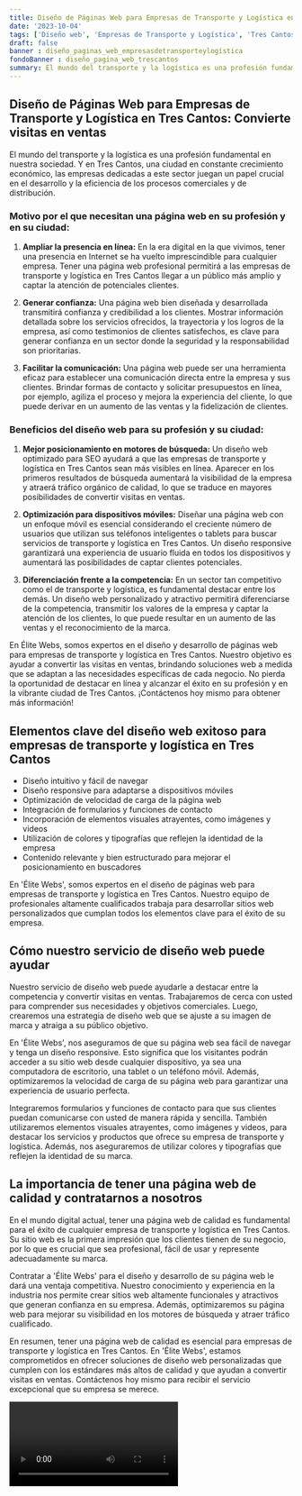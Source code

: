 ```yaml
---
title: Diseño de Páginas Web para Empresas de Transporte y Logística en Tres Cantos
date: '2023-10-04'
tags: ['Diseño web', 'Empresas de Transporte y Logística', 'Tres Cantos']
draft: false
banner : diseño_paginas_web_empresasdetransporteylogística
fondoBanner : diseño_pagina_web_trescantos
summary: El mundo del transporte y la logística es una profesión fundamental en nuestra sociedad. Y en Tres Cantos, una ciudad en constante crecimiento económico, las empresas dedicadas a este sector juegan un papel crucial en el desarrollo y la eficiencia de los procesos comerciales y de distribución.
---
```


## Diseño de Páginas Web para Empresas de Transporte y Logística en Tres Cantos: Convierte visitas en ventas

El mundo del transporte y la logística es una profesión fundamental en nuestra sociedad. Y en Tres Cantos, una ciudad en constante crecimiento económico, las empresas dedicadas a este sector juegan un papel crucial en el desarrollo y la eficiencia de los procesos comerciales y de distribución.

### Motivo por el que necesitan una página web en su profesión y en su ciudad:

1. **Ampliar la presencia en línea:** En la era digital en la que vivimos, tener una presencia en Internet se ha vuelto imprescindible para cualquier empresa. Tener una página web profesional permitirá a las empresas de transporte y logística en Tres Cantos llegar a un público más amplio y captar la atención de potenciales clientes.

2. **Generar confianza:** Una página web bien diseñada y desarrollada transmitirá confianza y credibilidad a los clientes. Mostrar información detallada sobre los servicios ofrecidos, la trayectoria y los logros de la empresa, así como testimonios de clientes satisfechos, es clave para generar confianza en un sector donde la seguridad y la responsabilidad son prioritarias.

3. **Facilitar la comunicación:** Una página web puede ser una herramienta eficaz para establecer una comunicación directa entre la empresa y sus clientes. Brindar formas de contacto y solicitar presupuestos en línea, por ejemplo, agiliza el proceso y mejora la experiencia del cliente, lo que puede derivar en un aumento de las ventas y la fidelización de clientes.

### Beneficios del diseño web para su profesión y su ciudad:

1. **Mejor posicionamiento en motores de búsqueda:** Un diseño web optimizado para SEO ayudará a que las empresas de transporte y logística en Tres Cantos sean más visibles en línea. Aparecer en los primeros resultados de búsqueda aumentará la visibilidad de la empresa y atraerá tráfico orgánico de calidad, lo que se traduce en mayores posibilidades de convertir visitas en ventas.

2. **Optimización para dispositivos móviles:** Diseñar una página web con un enfoque móvil es esencial considerando el creciente número de usuarios que utilizan sus teléfonos inteligentes o tablets para buscar servicios de transporte y logística en Tres Cantos. Un diseño responsive garantizará una experiencia de usuario fluida en todos los dispositivos y aumentará las posibilidades de captar clientes potenciales.

3. **Diferenciación frente a la competencia:** En un sector tan competitivo como el de transporte y logística, es fundamental destacar entre los demás. Un diseño web personalizado y atractivo permitirá diferenciarse de la competencia, transmitir los valores de la empresa y captar la atención de los clientes, lo que puede resultar en un aumento de las ventas y el reconocimiento de la marca.

En Élite Webs, somos expertos en el diseño y desarrollo de páginas web para empresas de transporte y logística en Tres Cantos. Nuestro objetivo es ayudar a convertir las visitas en ventas, brindando soluciones web a medida que se adaptan a las necesidades específicas de cada negocio. No pierda la oportunidad de destacar en línea y alcanzar el éxito en su profesión y en la vibrante ciudad de Tres Cantos. ¡Contáctenos hoy mismo para obtener más información!

<GifSeo />

<Cta />

## Elementos clave del diseño web exitoso para empresas de transporte y logística en Tres Cantos

- Diseño intuitivo y fácil de navegar
- Diseño responsive para adaptarse a dispositivos móviles
- Optimización de velocidad de carga de la página web
- Integración de formularios y funciones de contacto
- Incorporación de elementos visuales atrayentes, como imágenes y videos
- Utilización de colores y tipografías que reflejen la identidad de la empresa
- Contenido relevante y bien estructurado para mejorar el posicionamiento en buscadores

En 'Élite Webs', somos expertos en el diseño de páginas web para empresas de transporte y logística en Tres Cantos. Nuestro equipo de profesionales altamente cualificados trabaja para desarrollar sitios web personalizados que cumplan todos los elementos clave para el éxito de su empresa.

## Cómo nuestro servicio de diseño web puede ayudar

Nuestro servicio de diseño web puede ayudarle a destacar entre la competencia y convertir visitas en ventas. Trabajaremos de cerca con usted para comprender sus necesidades y objetivos comerciales. Luego, crearemos una estrategia de diseño web que se ajuste a su imagen de marca y atraiga a su público objetivo.

En 'Élite Webs', nos aseguramos de que su página web sea fácil de navegar y tenga un diseño responsive. Esto significa que los visitantes podrán acceder a su sitio web desde cualquier dispositivo, ya sea una computadora de escritorio, una tablet o un teléfono móvil. Además, optimizaremos la velocidad de carga de su página web para garantizar una experiencia de usuario perfecta.

Integraremos formularios y funciones de contacto para que sus clientes puedan comunicarse con usted de manera rápida y sencilla. También utilizaremos elementos visuales atrayentes, como imágenes y videos, para destacar los servicios y productos que ofrece su empresa de transporte y logística. Además, nos aseguraremos de utilizar colores y tipografías que reflejen la identidad de su marca.

## La importancia de tener una página web de calidad y contratarnos a nosotros

En el mundo digital actual, tener una página web de calidad es fundamental para el éxito de cualquier empresa de transporte y logística en Tres Cantos. Su sitio web es la primera impresión que los clientes tienen de su negocio, por lo que es crucial que sea profesional, fácil de usar y represente adecuadamente su marca.

Contratar a 'Élite Webs' para el diseño y desarrollo de su página web le dará una ventaja competitiva. Nuestro conocimiento y experiencia en la industria nos permite crear sitios web altamente funcionales y atractivos que generan confianza en su empresa. Además, optimizaremos su página web para mejorar su visibilidad en los motores de búsqueda y atraer tráfico cualificado.

En resumen, tener una página web de calidad es esencial para empresas de transporte y logística en Tres Cantos. En 'Élite Webs', estamos comprometidos en ofrecer soluciones de diseño web personalizadas que cumplen con los estándares más altos de calidad y que ayudan a convertir visitas en ventas. Contáctenos hoy mismo para recibir el servicio excepcional que su empresa se merece.

<Video />

<CtaBot job='Empresas de Transporte y Logística' city='Tres Cantos'/>

<Gmaps query='Tres Cantos+españa+maps' />